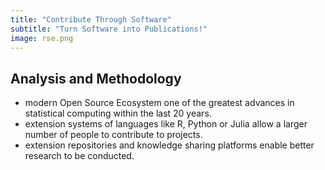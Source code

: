 ```yaml
---
title: "Contribute Through Software"
subtitle: "Turn Software into Publications!"
image: rse.png
---
```



## Analysis and Methodology

- modern Open Source Ecosystem one of the greatest advances in statistical computing within the last 20 years. 
- extension systems of languages like R, Python or Julia allow a larger number of people to contribute to projects.
- extension repositories and knowledge sharing platforms enable better research to be conducted.

